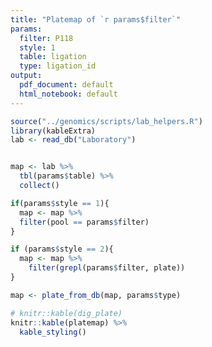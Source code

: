 ```yaml
---
title: "Platemap of `r params$filter`"
params:
  filter: P118
  style: 1
  table: ligation
  type: ligation_id
output:
  pdf_document: default
  html_notebook: default
---
```


<!-- This document will generate a platemap based on the well locations recorded in the database. 
style 1 = a pool map, filter should be a pool name, type should be ligation_id
style 2 = a full plate map, filter should be a ligation id and type can be either ligation_id or digest id depending on what if you want a source or destination plate map-->

```r
source("../genomics/scripts/lab_helpers.R")
library(kableExtra)
lab <- read_db("Laboratory")


map <- lab %>% 
  tbl(params$table) %>% 
  collect() 

if(params$style == 1){
  map <- map %>% 
  filter(pool == params$filter)
}

if (params$style == 2){
  map <- map %>% 
    filter(grepl(params$filter, plate))
}

map <- plate_from_db(map, params$type)  

# knitr::kable(dig_plate)
knitr::kable(platemap) %>% 
  kable_styling()
```

